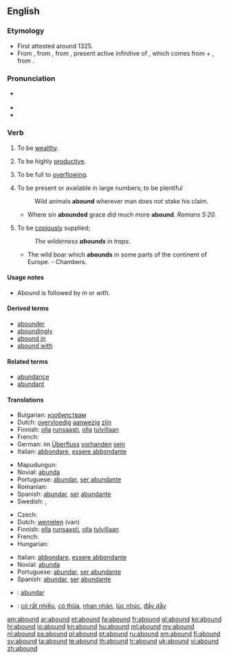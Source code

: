 ==English==

===Etymology===
* First attested around 1325.
* From {{etyl|enm}} {{term|abounden|lang=enm}}, from {{etyl|fro}} {{term|abonder|lang=fro}}, from {{etyl|la}} {{term|abundare|abundāre|lang=la}}, present active infinitive of {{term|abundo|abundō|overflow|lang=la}}, which comes from {{term|ab||from, down from|lang=la}} + {{term|undo|undō|surge, swell, rise in waves|lang=la}}, from {{term|unda|wave|lang=la}}.

===Pronunciation===
* {{a|RP|GenAm}} {{IPA|/ə.ˈbaʊnd/}}
* {{audio|en-us-abound.ogg|Audio (US)}}
* {{rhymes|aʊnd}}

===Verb===
{{en-verb}}

# {{context|intransitive|obsolete}} To be [[wealthy]].
# {{intransitive}} To be highly [[productive]].
# {{intransitive}} To be full to [[overflowing]]. 
# {{intransitive}} To be present or available in large numbers; to be plentiful
#: Wild animals '''abound''' wherever man does not stake his claim.
#* Where sin '''abounded''' grace did much more '''abound'''. ''Romans 5:20''.
# {{intransitive}} To be [[copiously]] supplied; 
#: ''The wilderness '''abounds''' in traps.''
#* The wild boar which '''abounds''' in some parts of the continent of Europe. - Chambers.

====Usage notes====
* {{sense|copiously supplied}} Abound is followed by ''in'' or ''with''.

====Derived terms====
* [[abounder]]
* [[aboundingly]]
* [[abound in]]
* [[abound with]]

====Related terms====
* [[abundance]]
* [[abundant]]

====Translations====
{{trans-top|to be plentiful}}
* Bulgarian: [[изобилствам]]
* Dutch: [[overvloedig]] [[aanwezig]] [[zijn]]
* Finnish: [[olla]] [[runsaasti]], [[olla]] [[tulvillaan]]
* French: {{t+|fr|foisonner}}
* German: im [[Überfluss]] [[vorhanden]] [[sein]]
* Italian: [[abbondare]], [[essere abbondante]]
{{trans-mid}}
* Mapudungun: {{tø|arn|ünüfn}}
* Novial: [[abunda]]
* Portuguese: [[abundar]], [[ser abundante]]
* Romanian: {{t+|ro|abunda}}
* Spanish: [[abundar]], [[ser]] [[abundante]]
* Swedish: {{t-|sv|finnas i riklig mängd}}, {{t-|sv|finnas i överflöd}}
{{trans-bottom}}

{{trans-top|to be copiously supplied}}
* Czech: {{t-|cs|oplývat}}
* Dutch: [[wemelen]] (van)
* Finnish: [[olla]] [[runsaasti]], [[olla]] [[tulvillaan]]
* French: {{t+|fr|abonder}}
* Hungarian: {{t+|hu|bővelkedik}}
{{trans-mid}}
* Italian: [[abbondare]], [[essere abbondante]]
* Novial: [[abunda]]
* Portuguese: [[abundar]], [[ser abundante]]
* Spanish: [[abundar]], [[ser]] [[abundante]]
{{trans-bottom}}

{{checktrans-top}}
* {{ttbc|io}}: [[abundar]]
* {{ttbc|vi}}: [[có rất nhiều]], [[có thừa]], [[nhan nhản]], [[lúc nhúc]], [[đầy dẫy]]
{{trans-bottom}}

[[am:abound]]
[[ar:abound]]
[[et:abound]]
[[fa:abound]]
[[fr:abound]]
[[gl:abound]]
[[ko:abound]]
[[hi:abound]]
[[io:abound]]
[[kn:abound]]
[[hu:abound]]
[[ml:abound]]
[[my:abound]]
[[nl:abound]]
[[ps:abound]]
[[pl:abound]]
[[pt:abound]]
[[ru:abound]]
[[sm:abound]]
[[fi:abound]]
[[sv:abound]]
[[ta:abound]]
[[te:abound]]
[[th:abound]]
[[tr:abound]]
[[uk:abound]]
[[vi:abound]]
[[zh:abound]]